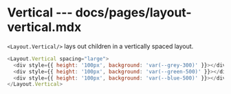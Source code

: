 # Vertical --- docs/pages/layout-vertical.mdx

`<Layout.Vertical/>` lays out children in a vertically spaced layout.

```js live=true
<Layout.Vertical spacing="large">
  <div style={{ height: '100px', background: 'var(--grey-300)' }}></div>
  <div style={{ height: '100px', background: 'var(--green-500)' }}></div>
  <div style={{ height: '100px', background: 'var(--blue-500)' }}></div>
</Layout.Vertical>
```
